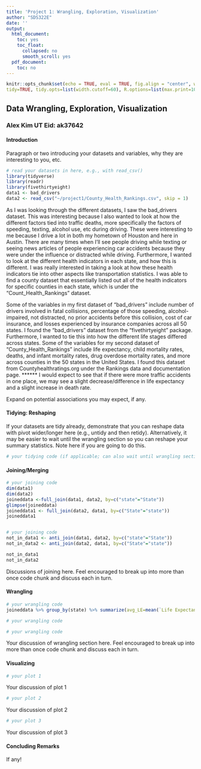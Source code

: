 ```yaml
---
title: 'Project 1: Wrangling, Exploration, Visualization'
author: "SDS322E"
date: ''
output:
  html_document:
    toc: yes
    toc_float:
      collapsed: no
      smooth_scroll: yes
  pdf_document:
    toc: no
---
```


```r
knitr::opts_chunk$set(echo = TRUE, eval = TRUE, fig.align = "center", warning = F, message = F,
tidy=TRUE, tidy.opts=list(width.cutoff=60), R.options=list(max.print=100))
```

## Data Wrangling, Exploration, Visualization

### Alex Kim UT Eid: ak37642

#### Introduction 

Paragraph or two introducing your datasets and variables, why they are interesting to you, etc.

```R
# read your datasets in here, e.g., with read_csv()
library(tidyverse)
library(readr)
library(fivethirtyeight)
data1 <- bad_drivers
data2 <- read_csv("~/project1/County_Health_Rankings.csv", skip = 1)
```

As I was looking through the different datasets, I saw the bad_drivers dataset. This was interesting because I also wanted to look at how the different factors tied into traffic deaths, more specifically the factors of speeding, texting, alcohol use, etc during driving. These were interesting to me because I drive a lot in both my hometown of Houston and here in Austin. There are many times when I'll see people driving while texting or seeing news articles of people experiencing car accidents because they were under the influence or distracted while driving. Furthermore, I wanted to look at the different health indicators in each state, and how this is different. I was really interested in taking a look at how these health indicators tie into other aspects like transportation statistics. I was able to find a county dataset that essentially listed out all of the health indicators for specific counties in each state, which is under the "Count_Health_Rankings" dataset. 

Some of the variables in my first dataset of "bad_drivers" include number of drivers involved in fatal collisions, percentage of those speeding, alcohol-impaired, not distracted, no prior accidents before this collision, cost of car insurance, and losses experienced by insurance companies across all 50 states. I found the "bad_drivers" dataset from the "fivethirtyeight" package. Furthermore, I wanted to tie this into how the different life stages differed across states. Some of the variables for my second dataset of "County_Health_Rankings" include life expectancy, child mortality rates, deaths, and infant mortality rates, drug overdose mortality rates, and more across counties in the 50 states in the United States. I found this dataset from Countyhealthratings.org under the Rankings data and documentation page. ****** I would expect to see that if there were more traffic accidents in one place, we may see a slight decrease/difference in life expectancy and a slight increase in death rate.

 Expand on potential associations you may expect, if any.

#### Tidying: Reshaping

If your datasets are tidy already, demonstrate that you can reshape data with pivot wider/longer here (e.g., untidy and then retidy). Alternatively, it may be easier to wait until the wrangling section so you can reshape your summary statistics. Note here if you are going to do this.

```R
# your tidying code (if applicable; can also wait until wrangling section)


```

    
#### Joining/Merging

```R
# your joining code
dim(data1)
dim(data2)
joineddata <-full_join(data1, data2, by=c("state"="State"))
glimpse(joineddata)
joineddata1 <- full_join(data2, data1, by=c("State"="state"))
joineddata1


# your joining code
not_in_data1 <- anti_join(data1, data2, by=c("state"="State"))
not_in_data2 <- anti_join(data2, data1, by=c("State"="state"))

not_in_data1
not_in_data2


```

Discussions of joining here. Feel encouraged to break up into more than once code chunk and discuss each in turn.

####  Wrangling

```R
# your wrangling code
joineddata %>% group_by(state) %>% summarize(avg_LE=mean(`Life Expectancy`, na.rm=TRUE), avg_deaths=mean(`# Deaths`, na.rm=TRUE), avg_uninsured=mean(`# Uninsured` , na.rm=TRUE), avg_gradrate=mean(`High School Graduation Rate`, na.rm=TRUE), avg_income= mean(`Median Household Income`, na.rm=TRUE), avg_homicide=mean(`Homicide Rate`, na.rm=TRUE), avg_firearmrate=mean(`# Firearm Fatalities`, na.rm=TRUE), avg_homeowners=mean(`# Homeowners`, na.rm=TRUE), avg_pop=mean(Population, na.rm=TRUE), avg_under18=mean(`% Less Than 18 Years of Age`, na.rm=TRUE)) %>% knitr :: kable()

# your wrangling code

# your wrangling code
```

Your discussion of wrangling section here. Feel encouraged to break up into more than once code chunk and discuss each in turn.


#### Visualizing

```R
# your plot 1
```

Your discussion of plot 1

```R
# your plot 2
```

Your discussion of plot 2

```R
# your plot 3
```

Your discussion of plot 3

#### Concluding Remarks

If any!





